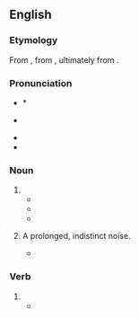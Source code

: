 ==English==
{{wikipedia}}

===Etymology===
From {{der|en|fro|rumeur}}, from {{der|en|la|rūmor||common talk}}, ultimately from {{der|en|ine-pro|*rewH-||to shout, to roar}}.

===Pronunciation===
* * {{a|RP}} {{IPA|en|/ˈɹuːmə(ɹ)/}}
* {{a|GA}} {{IPA|en|/ˈɹuːmɚ/}}
* {{audio|en|en-au-rumour.ogg|Audio (AU)}}
* {{rhymes|en|uːmə(ɹ)|s=2}}

===Noun===
{{en-noun|~}}

# {{alternative spelling of|en|rumor|from=British|from2=Canadian|from3=New Zealand|from4=Australia|from5=Ireland}}
#* {{RQ:Joyce Ulysses|chapter=Episode 16|passage='''Rumour''' had it (though not proved) that she descended from the house of the lords Talbot de Malahide}}
#* {{quote-book|en|year=1922|author=[[w:Michael Arlen|Michael Arlen]]|title=&ldquo;Piracy&rdquo;: A Romantic Chronicle of These Days|chapter=1/1/2|url=http://openlibrary.org/works/OL1519647W|passage=There were '''rumours''', new rumours every morning, delightful and outrageous rumours, so that the lumps in the porridge were swallowed without comment and the fish-cakes were eaten without contumely.}}
#* {{RQ:Fry Liar|page=26|passage=Dame '''Rumour''' outstrides me yet again.}}
# {{lb|en|obsolete}} A prolonged, indistinct noise.
#* {{RQ:Shakespeare Julius Caesar|II|iv|18|text=Prithee, listen well; / I heard a bustling rumour like a fray, / And the wind brings it from the Capitol.}}

===Verb===
{{en-verb}}

# {{standard spelling of|en|rumor|from=Commonwealth}}
#* {{quote-journal|en|year=1961|month=November|title=Talking of Trains: Drastic cuts in Scotland?|journal=Trains Illustrated|page=644|text=Two of the four main routes over the Border were '''rumoured''' to be threatened with withdrawal of, or heavy cuts in, passenger services.}}